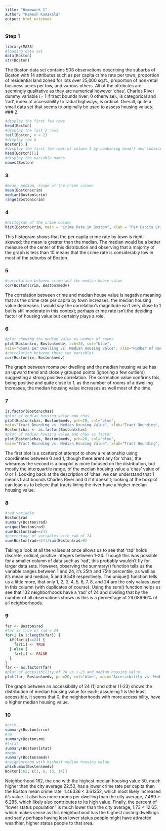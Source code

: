 ```yaml
---
title: "Homework 1"
author: "Ramesh Kanakala"
output: html_notebook
---
```

### Step 1
```r
library(MASS)
#loading data set
data(Boston)
str(Boston)
```
The Boston data set contains 506 observations describing the suburbs of Boston with 14 attributes such as per capita crime rate per town, proportion of residential land zoned for lots over 25,000 sq.ft., proportion of non-retail business acres per tow, and various others. All of the attributes are seemingly qualitative as they are numerical however 'chas', Charles River dummy variable (= 1 if tract bounds river; 0 otherwise)., is categorical and 'rad', index of accessibility to radial highways, is ordinal. Overall, quite a small data set that seems to originally be used to assess housing values. 
### 2
```r
#display the first few rows
head(Boston)
#display the last 2 rows
tail(Boston, n = 2)
#display row 5
Boston[5,]
#display the first few rows of column 1 by combining head() and indexing
head(Boston)[1]
#display the variable names
names(Boston)
```

### 3
```r
#mean, median, range of the crime column
mean(Boston$crim)
median(Boston$crim)
range(Boston$crim)
```
### 4
```r
#histogram of the crime column
hist(Boston$crim, main = "Crime Rate in Boston", xlab = "Per Capita Crime Rate by Town", )
```
This histogram shows that the per capita crime rate by town is right-skewed; the mean is greater than the median. The median would be a better measure of the center of this distribution and observing that a majority of the graph is less than 10 means that the crime rate is considerably low in most of the suburbs of Boston.

### 5
```r
#correlation between crime and the median house value
cor(Boston$crim, Boston$medv)
```
The correlation between crime and median house value is negative meaning that as the crime rate per capita by town increases, the median housing value decreases. I would say the correlation's magnitude isn't very close to 1 but is still moderate in this context; perhaps crime rate isn't the deciding factor of housing value but certainly plays a role.

### 6
```r
#plot showing the median value vs number of rooms
plot(Boston$rm, Boston$medv, pch=20, col="blue",
main="Rooms per Dwelling vs. Median Housing Value", xlab="Number of Rooms", ylab="Median Housing Value")
#correlation between these two variables
cor(Boston$rm, Boston$medv)
```
The graph between rooms per dwelling and the median housing value has an upward trend and closely grouped points (ignoring a few outliers) suggesting a strong positive correlation. The correlation value confirms this, being positive and quite close to 1; as the number of rooms of a dwelling increases, the median housing value increases as well most of the time.

### 7
```r
is.factor(Boston$chas)
#plot of median housing value and chas
plot(Boston$chas, Boston$medv, pch=20, col="blue",
main="Tract Bounding vs. Median Housing Value", xlab="Tract Bounding", ylab="Median Housing Value")
Boston$chas <- as.factor(Boston$chas)
#plot of median housing value and chas as factor
plot(Boston$chas, Boston$medv, pch=20, col="blue",
main="Tract Bounding vs. Median Housing Value", xlab="Tract Bounding", ylab="Median Housing Value")
```
The first plot is a scatterplot attempt to show a relationship using coordinates between 0 and 1, though there arent any for 'chas', the  wheareas the second is a boxplot is more focused on the distribution, but mostly the interquartile range, of the median housing value a 'chas' value of 0 or 1. Looking back at the description of 'chas' we can understand that 1 means tract bounds Charles River and 0 if it doesn't; looking at the boxplot can lead us to believe that tracts lining the river have a higher median housing value.

### 8
```r
#rad variable
Boston$rad
summary(Boston$rad)
unique(Boston$rad)
sum(Boston$rad==24)
#percentage of variables with rad of 24
sum(Boston$rad==24)/sum(Boston$rad>0)
```
Taking a look at all the values at once allows us to see that 'rad' holds discrete, ordinal, positive integers between 1-24. Though this was possible for a smaller column of data such as 'rad', this probably wouldn't fly for larger data sets. However, observing the summary() function tells us the variable ranges between 1 and 24, it's 25th and 75th percentile, as well as it's mean and median, 5 and 9.549 respectively. The unique() function tells us a little more, that only 1, 2, 3, 4, 5, 6, 7, 8, and 24 are the only values used in this column (with duplicates of course). Using the sum() function helps us see that 132 neighborhoods have a 'rad' of 24 and dividing that by the number of all observations shows us this is a percentage of 26.08696% of all neighborhoods.

### 9
```r
far <- Boston$rad
#far is true of rad = 24
for(i in 1:length(far)) {
  if(far[i]==24) {
    far[i] <- TRUE
  } else {
    far[i] <- FALSE
  }
}
far <- as.factor(far)
#plot of accessibility of 24 vs 1-23 and median housing value
plot(far, Boston$medv, pch=20, col="blue", main="Accessibility vs. Median Housing Value", xlab="Accessibility (1 is least and 0 is more)", ylab="Median Housing Value")
```
The graph between an accessibility of 24 (1) and other (1-23) shows the distribution of median housing value for each; assuming 1 is the least accessible, it seems that 0, the neighborhoods with more accessibility, have a higher median housing value.

### 10
```r
#crim
summary(Boston$crim)
#rm
summary(Boston$rm)
#lstat
summary(Boston$lstat)
#medv
summary(Boston$medv)
#neighborhood with highest median housing value
which.max(Boston$medv)
Boston[162, c(1, 6, 13, 14)]
```
Neighborhood 162, the one with the highest median housing value 50, much higher than the city average 22.53, has a lower crime rate per capita than the Boston mean crime rate, 1.46336 < 3.61352, which most likely increased it's value. It also has more rooms per dwelling than the city average, 7.489 > 6.285, which likely also contributes to its high value. Finally, the percent of "lower status population" is much lower than the city average,  1.73 < 12.65, which makes sense as this neighborhood has the highest costing dwellings and sadly perhaps having less lower status people might have attracted wealthier, higher status people to that area.

